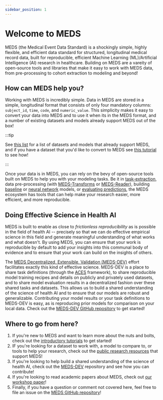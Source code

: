 ```yaml
---
sidebar_position: 1
---
```



# Welcome to MEDS

<div style={{ textAlign: 'center' }}>
  <EcosystemFigure alt="The MEDS Ecosystem, Visually" style={{ width: '80%' }} />
</div>

MEDS (the Medical Event Data Standard) is a shockingly simple, highly flexible, and efficient data standard
for structured, longitudinal medical record data, built for reproducible, efficient Machine Learning
(ML)/Artificial Intelligence (AI) research in healthcare. Building on MEDS are a vareity of open-source tools
and libraries that make it easy to work with MEDS data, from pre-processing to cohort extraction to modeling
and beyond!

## How can MEDS help you?

Working with MEDS is incredibly simple. Data in MEDS are stored in a simple, longitudinal format that consists
of only four mandatory columns: `subject_id`, `time`, `code`, and `numeric_value`. This simplicity makes it
easy to convert your data into MEDS and to use it when its in the MEDS format, and a number of existing
datasets and models already support MEDS out of the box!

:::tip

See [this list](/docs/MEDS_datasets_and_models) for a list of datasets and models that already support MEDS,
and if you have a dataset that you'd like to convert to MEDS see [this
tutorial](/docs/tutorial-basics/converting_to_MEDS) to see how!

:::

Once your data is in MEDS, you can rely on the bevy of open-source tools built on MEDS to help you with your
modeling tasks. Be it in [task-extraction](https://eventstreamaces.readthedocs.io/en/stable/), data
pre-processing (with [MEDS-Transforms](https://meds-transforms.readthedocs.io/en/stable/) or
[MEDS-Reader](https://meds-reader.readthedocs.io/en/stable/)), building
[baseline](https://meds-tab.readthedocs.io/en/stable/) or
[neural network](https://meds-torch.readthedocs.io/en/stable/)
models, or [evaluating predictions](https://github.com/kamilest/meds-evaluation/tree/main), the MEDS
ecosystem has tools that can help make your research easier, more efficient, and more reproducible.

## Doing Effective Science in Health AI

MEDS is built to enable as close to _frictionless reproducibility_ as is possible in the field of health AI --
precisely so that we can do effective empirical science in this field and generate meaningful understanding of
what works and what doesn't. By using MEDS, you can ensure that your work is reproducible by default to add
your insights into this communal body of evidence and to ensure that your work can build on the insights of
others.

The [MEDS Decentralized, Extensible, Validation (MEDS-DEV)](https://github.com/mmcdermott/MEDS-DEV/) effort
facilitates exactly this kind of effective science. MEDS-DEV is a place to share task definitions (through the
[ACES](https://eventstreamaces.readthedocs.io/en/stable) framework), to share reproducible model training
recipes and details on publicly and privately used datasets, and to share model evaluation results in a
decentralized fashion over these shared tasks and datasets. This allows us to build a shared understanding of
the science of health AI and to ensure that our models are robust and generalizable. Contributing your model
results or your task definitions to MEDS-DEV is easy, as is reproducing prior models for comparison on your
local data. Check out the [MEDS-DEV GitHub repository](https://github.com/mmcdermott/MEDS-DEV/) to get
started!

## Where to go from here?

1. If you're new to MEDS and want to learn more about the nuts and bolts, check out the
   [introductory tutorials](/docs/category/tutorial---build-a-model-with-meds) to get started!
2. IF you're looking for a dataset to work with, a model to compare to, or tools to help your research,
   check out the [public research resources](/docs/MEDS_datasets_and_models) that support MEDS!
3. If you're looking to help build a shared understanding of the science of health AI, check out the
   [MEDS-DEV](https://github.com/mmcdermott/MEDS-DEV) repository and see how you can contribute!
4. If you're looking to read academic papers about MEDS, check out
   [our workshop paper](https://openreview.net/forum?id=IsHy2ebjIG)!
5. Finally, if you have a question or comment not covered here, feel free to file an issue on the
   [MEDS GitHub repository](https://github.com/Medical-Event-Data-Standard/meds)!
